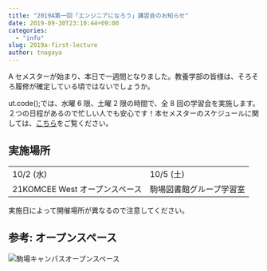 ```yaml
---
title: "2019A第一回「エンジニアになろう」講習会のお知らせ"
date: 2019-09-30T23:10:44+09:00
categories:
  - "info"
slug: 2019a-first-lecture
author: tnagaya
---
```


A セメスターが始まり、本日で一週間となりました。教養学部の皆様は、そろそろ履修が確定している頃ではないでしょうか。

ut.code();では、水曜 6 限、土曜 2 限の時間で、全 8 回の学習会を実施します。２つの日程があるので忙しい人でも安心です！本セメスターのスケジュールに関しては、[こちら](https://utcode.net/2019/info/2019a-schedule/)をご覧ください。

## 実施場所

<table>
  <tbody>
    <tr>
      <td>10/2 (水)</td>
      <td>10/5 (土)</td>
    </tr>
    <tr>
      <td>21KOMCEE West オープンスペース</td>
      <td>駒場図書館グループ学習室</td>
    </tr>
  </tbody>
</table>

実施日によって開催場所が異なるので注意してください。

## 参考: オープンスペース

![駒場キャンパスオープンスペース](./komaba-open-space.jpg)
